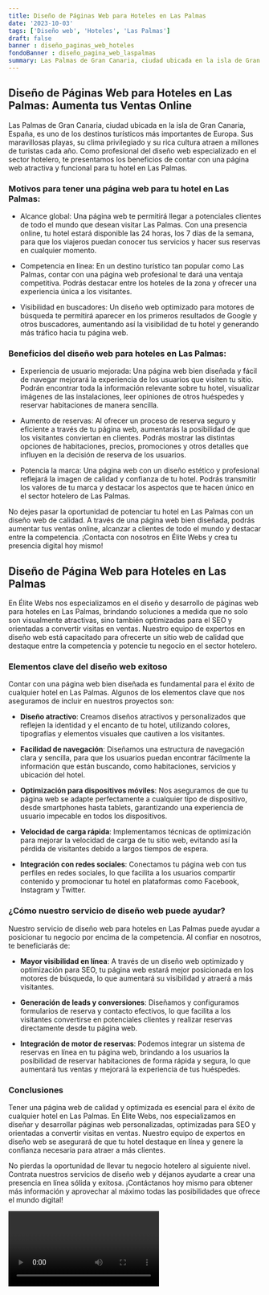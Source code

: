 ```yaml
---
title: Diseño de Páginas Web para Hoteles en Las Palmas
date: '2023-10-03'
tags: ['Diseño web', 'Hoteles', 'Las Palmas']
draft: false
banner : diseño_paginas_web_hoteles
fondoBanner : diseño_pagina_web_laspalmas
summary: Las Palmas de Gran Canaria, ciudad ubicada en la isla de Gran Canaria, España, es uno de los destinos turísticos más importantes de Europa. Sus maravillosas playas, su clima privilegiado y su rica cultura atraen a millones de turistas cada año. Como profesional del diseño web especializado en el sector hotelero, te presentamos los beneficios de contar con una página web atractiva y funcional para tu hotel en Las Palmas.
---
```


## Diseño de Páginas Web para Hoteles en Las Palmas: Aumenta tus Ventas Online

Las Palmas de Gran Canaria, ciudad ubicada en la isla de Gran Canaria, España, es uno de los destinos turísticos más importantes de Europa. Sus maravillosas playas, su clima privilegiado y su rica cultura atraen a millones de turistas cada año. Como profesional del diseño web especializado en el sector hotelero, te presentamos los beneficios de contar con una página web atractiva y funcional para tu hotel en Las Palmas.

### Motivos para tener una página web para tu hotel en Las Palmas:

- Alcance global: Una página web te permitirá llegar a potenciales clientes de todo el mundo que desean visitar Las Palmas. Con una presencia online, tu hotel estará disponible las 24 horas, los 7 días de la semana, para que los viajeros puedan conocer tus servicios y hacer sus reservas en cualquier momento.

- Competencia en línea: En un destino turístico tan popular como Las Palmas, contar con una página web profesional te dará una ventaja competitiva. Podrás destacar entre los hoteles de la zona y ofrecer una experiencia única a los visitantes.

- Visibilidad en buscadores: Un diseño web optimizado para motores de búsqueda te permitirá aparecer en los primeros resultados de Google y otros buscadores, aumentando así la visibilidad de tu hotel y generando más tráfico hacia tu página web.

### Beneficios del diseño web para hoteles en Las Palmas:

- Experiencia de usuario mejorada: Una página web bien diseñada y fácil de navegar mejorará la experiencia de los usuarios que visiten tu sitio. Podrán encontrar toda la información relevante sobre tu hotel, visualizar imágenes de las instalaciones, leer opiniones de otros huéspedes y reservar habitaciones de manera sencilla.

- Aumento de reservas: Al ofrecer un proceso de reserva seguro y eficiente a través de tu página web, aumentarás la posibilidad de que los visitantes conviertan en clientes. Podrás mostrar las distintas opciones de habitaciones, precios, promociones y otros detalles que influyen en la decisión de reserva de los usuarios.

- Potencia la marca: Una página web con un diseño estético y profesional reflejará la imagen de calidad y confianza de tu hotel. Podrás transmitir los valores de tu marca y destacar los aspectos que te hacen único en el sector hotelero de Las Palmas.

No dejes pasar la oportunidad de potenciar tu hotel en Las Palmas con un diseño web de calidad. A través de una página web bien diseñada, podrás aumentar tus ventas online, alcanzar a clientes de todo el mundo y destacar entre la competencia. ¡Contacta con nosotros en Élite Webs y crea tu presencia digital hoy mismo!

<GifSeo />

<Cta />

## Diseño de Página Web para Hoteles en Las Palmas

En Élite Webs nos especializamos en el diseño y desarrollo de páginas web para hoteles en Las Palmas, brindando soluciones a medida que no solo son visualmente atractivas, sino también optimizadas para el SEO y orientadas a convertir visitas en ventas. Nuestro equipo de expertos en diseño web está capacitado para ofrecerte un sitio web de calidad que destaque entre la competencia y potencie tu negocio en el sector hotelero.

### Elementos clave del diseño web exitoso

Contar con una página web bien diseñada es fundamental para el éxito de cualquier hotel en Las Palmas. Algunos de los elementos clave que nos aseguramos de incluir en nuestros proyectos son:

- **Diseño atractivo**: Creamos diseños atractivos y personalizados que reflejen la identidad y el encanto de tu hotel, utilizando colores, tipografías y elementos visuales que cautiven a los visitantes.

- **Facilidad de navegación**: Diseñamos una estructura de navegación clara y sencilla, para que los usuarios puedan encontrar fácilmente la información que están buscando, como habitaciones, servicios y ubicación del hotel.

- **Optimización para dispositivos móviles**: Nos aseguramos de que tu página web se adapte perfectamente a cualquier tipo de dispositivo, desde smartphones hasta tablets, garantizando una experiencia de usuario impecable en todos los dispositivos.

- **Velocidad de carga rápida**: Implementamos técnicas de optimización para mejorar la velocidad de carga de tu sitio web, evitando así la pérdida de visitantes debido a largos tiempos de espera.

- **Integración con redes sociales**: Conectamos tu página web con tus perfiles en redes sociales, lo que facilita a los usuarios compartir contenido y promocionar tu hotel en plataformas como Facebook, Instagram y Twitter.

### ¿Cómo nuestro servicio de diseño web puede ayudar?

Nuestro servicio de diseño web para hoteles en Las Palmas puede ayudar a posicionar tu negocio por encima de la competencia. Al confiar en nosotros, te beneficiarás de:

- **Mayor visibilidad en línea**: A través de un diseño web optimizado y optimización para SEO, tu página web estará mejor posicionada en los motores de búsqueda, lo que aumentará su visibilidad y atraerá a más visitantes.

- **Generación de leads y conversiones**: Diseñamos y configuramos formularios de reserva y contacto efectivos, lo que facilita a los visitantes convertirse en potenciales clientes y realizar reservas directamente desde tu página web.

- **Integración de motor de reservas**: Podemos integrar un sistema de reservas en línea en tu página web, brindando a los usuarios la posibilidad de reservar habitaciones de forma rápida y segura, lo que aumentará tus ventas y mejorará la experiencia de tus huéspedes.

### Conclusiones

Tener una página web de calidad y optimizada es esencial para el éxito de cualquier hotel en Las Palmas. En Élite Webs, nos especializamos en diseñar y desarrollar páginas web personalizadas, optimizadas para SEO y orientadas a convertir visitas en ventas. Nuestro equipo de expertos en diseño web se asegurará de que tu hotel destaque en línea y genere la confianza necesaria para atraer a más clientes.

No pierdas la oportunidad de llevar tu negocio hotelero al siguiente nivel. Contrata nuestros servicios de diseño web y déjanos ayudarte a crear una presencia en línea sólida y exitosa. ¡Contáctanos hoy mismo para obtener más información y aprovechar al máximo todas las posibilidades que ofrece el mundo digital!

<Video />

<CtaBot job='Hoteles' city='Las Palmas'/>

<Gmaps query='Las Palmas+españa+maps' />